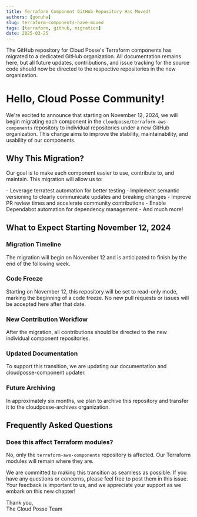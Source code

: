 ```yaml
---
title: Terraform Component GitHub Repository Has Moved!
authors: [goruha]
slug: terraform-components-have-moved
tags: [terraform, github, migration]
date: 2025-03-25
---
```



<Intro>
The GitHub repository for Cloud Posse's Terraform components has migrated to a dedicated GitHub organization. All documentation remains here, but all future updates, contributions, and issue tracking for the source code should now be directed to the respective repositories in the new organization.
</Intro>

# Hello, Cloud Posse Community!

We're excited to announce that starting on November 12, 2024, we will begin migrating each component in the `cloudposse/terraform-aws-components` repository to individual repositories under a new GitHub organization. This change aims to improve the stability, maintainability, and usability of our components.

## Why This Migration?

Our goal is to make each component easier to use, contribute to, and maintain. This migration will allow us to:

<Steps>
- Leverage terratest automation for better testing
- Implement semantic versioning to clearly communicate updates and breaking changes
- Improve PR review times and accelerate community contributions
- Enable Dependabot automation for dependency management
- And much more!
</Steps>

## What to Expect Starting November 12, 2024

### Migration Timeline
The migration will begin on November 12 and is anticipated to finish by the end of the following week.

### Code Freeze
Starting on November 12, this repository will be set to read-only mode, marking the beginning of a code freeze. No new pull requests or issues will be accepted here after that date.

### New Contribution Workflow
After the migration, all contributions should be directed to the new individual component repositories.

### Updated Documentation
To support this transition, we are updating our documentation and cloudposse-component updater.

### Future Archiving
In approximately six months, we plan to archive this repository and transfer it to the cloudposse-archives organization.

## Frequently Asked Questions

### Does this affect Terraform modules?
No, only the `terraform-aws-components` repository is affected. Our Terraform modules will remain where they are.

We are committed to making this transition as seamless as possible. If you have any questions or concerns, please feel free to post them in this issue. Your feedback is important to us, and we appreciate your support as we embark on this new chapter!

Thank you,  
The Cloud Posse Team 